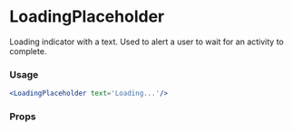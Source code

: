 
# LoadingPlaceholder

Loading indicator with a text. Used to alert a user to wait for an activity to complete.

### Usage

```jsx
<LoadingPlaceholder text='Loading...'/>
```

### Props
<Props of={LoadingPlaceholder} />
